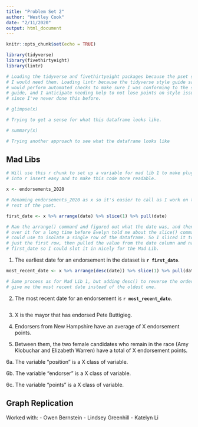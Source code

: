 ```yaml
---
title: "Problem Set 2"
author: "Westley Cook"
date: "2/11/2020"
output: html_document
---
```


```r
knitr::opts_chunk$set(echo = TRUE)

library(tidyverse)
library(fivethirtyeight)
library(lintr)

# Loading the tidyverse and fivethirtyeight packages because the pset said
# I would need them. Loading lintr because the tidyverse style guide said it
# would perform automated checks to make sure I was conforming to the style
# guide, and I anticipate needing help to not lose points on style issues
# since I've never done this before.

```


```r

# glimpse(x)

# Trying to get a sense for what this dataframe looks like.

# summary(x)

# Trying another approach to see what the dataframe looks like

```


## Mad Libs

```r

# Will use this r chunk to set up a variable for mad lib 1 to make plugging
# into r insert easy and to make this code more readable.

x <- endorsements_2020

# Renaming endorsements_2020 as x so it's easier to call as I work on the
# rest of the pset.

first_date <- x %>% arrange(date) %>% slice(1) %>% pull(date)

# Ran the arrange() command and figured out what the date was, and then labored
# over it for a long time before Evelyn told me about the slice() command I
# could use to isolate a single row of the dataframe. So I sliced it to keep
# just the first row, then pulled the value from the date column and named it
# first_date so I could slot it in nicely for the Mad Lib.

```

1. The earliest date for an endorsement in the dataset is **`r first_date`**.

```r

most_recent_date <- x %>% arrange(desc(date)) %>% slice(1) %>% pull(date)

# Same process as for Mad Lib 1, but adding desc() to reverse the order and
# give me the most recent date instead of the oldest one.

```

2. The most recent date for an endorsement is **`r most_recent_date`**.

```r

```


3. X is the mayor that has endorsed Pete Buttigieg.

4. Endorsers from New Hampshire have an average of X endorsement points.

5. Between them, the two female candidates who remain in the race (Amy Klobuchar and Elizabeth Warren) have a total of X endorsement points.

6a. The variable “position” is a X class of variable.

6b. The variable “endorser” is a X class of variable.

6c. The variable “points” is a X class of variable.



## Graph Replication





Worked with:
- Owen Bernstein
- Lindsey Greenhill
- Katelyn Li